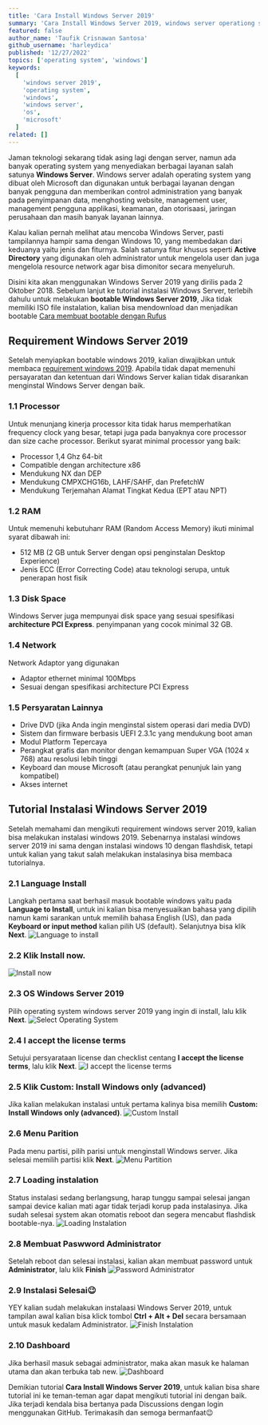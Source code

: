 ```yaml
---
title: 'Cara Install Windows Server 2019'
summary: 'Cara Install Windows Server 2019, windows server operationg server yang dirancang Microsoft seperti windows 10. Mau tau caranya? Ikuti tutorial ini sampai selesai😉'
featured: false
author_name: 'Taufik Crisnawan Santosa'
github_username: 'harleydica'
published: '12/27/2022'
topics: ['operating system', 'windows']
keywords:
  [
    'windows server 2019',
    'operating system',
    'windows',
    'windows server',
    'os',
    'microsoft'
  ]
related: []
---
```


Jaman teknologi sekarang tidak asing lagi dengan server, namun ada banyak operating system yang menyediakan berbagai layanan salah satunya **Windows Server**. Windows server adalah operating system yang dibuat oleh Microsoft dan digunakan untuk berbagai layanan dengan banyak pengguna dan memberikan control administration yang banyak pada penyimpanan data, menghosting website, management user, management pengguna applikasi, keamanan, dan otorisaasi, jaringan perusahaan dan masih banyak layanan lainnya.

Kalau kalian pernah melihat atau mencoba Windows Server, pasti tampilannya hampir sama dengan Windows 10, yang membedakan dari keduanya yaitu jenis dan fiturnya. Salah satunya fitur khusus seperti **Active Directory** yang digunakan oleh administrator untuk mengelola user dan juga mengelola resource network agar bisa dimonitor secara menyeluruh.

Disini kita akan menggunakan Windows Server 2019 yang dirilis pada 2 Oktober 2018. Sebelum lanjut ke tutorial instalasi Windows Server, terlebih dahulu untuk melakukan **bootable Windows Server 2019**, Jika tidak memiliki ISO file instalation, kalian bisa mendownload dan menjadikan bootable [Cara membuat bootable dengan Rufus](http://taufikcrisnawan.dev/blog/cara-membuat-bootable-flashdisk-menggunakan-rufus)

## Requirement Windows Server 2019

Setelah menyiapkan bootable windows 2019, kalian diwajibkan untuk membaca [requirement windows 2019](https://learn.microsoft.com/en-us/windows-server/get-started/hardware-requirements). Apabila tidak dapat memenuhi persayaratan dan ketentuan dari Windows Server kalian tidak disarankan menginstal Windows Server dengan baik.

### 1.1 Processor

Untuk menunjang kinerja processor kita tidak harus memperhatikan frequency clock yang besar, tetapi juga pada banyaknya core processor dan size cache processor. Berikut syarat minimal processor yang baik:
- Processor 1,4 Ghz 64-bit 
- Compatible dengan architecture x86
- Mendukung NX dan DEP
- Mendukung CMPXCHG16b, LAHF/SAHF, dan PrefetchW
- Mendukung Terjemahan Alamat Tingkat Kedua (EPT atau NPT)

### 1.2 RAM

Untuk memenuhi kebutuhanr RAM (Random Access Memory) ikuti minimal syarat dibawah ini:
- 512 MB (2 GB untuk Server dengan opsi penginstalan Desktop Experience)
- Jenis ECC (Error Correcting Code) atau teknologi serupa, untuk penerapan host fisik

### 1.3 Disk Space

Windows Server juga mempunyai disk space yang sesuai spesifikasi **architecture PCI Express**. penyimpanan yang cocok minimal 32 GB.

### 1.4 Network

Network Adaptor yang digunakan
- Adaptor ethernet minimal 100Mbps
- Sesuai dengan spesifikasi architecture PCI Express

### 1.5 Persyaratan Lainnya

- Drive DVD (jika Anda ingin menginstal sistem operasi dari media DVD)
- Sistem dan firmware berbasis UEFI 2.3.1c yang mendukung boot aman
- Modul Platform Tepercaya
- Perangkat grafis dan monitor dengan kemampuan Super VGA (1024 x 768) atau resolusi lebih tinggi
- Keyboard dan mouse Microsoft (atau perangkat penunjuk lain yang kompatibel)
- Akses internet

## Tutorial Instalasi Windows Server 2019

Setelah memahami dan mengikuti requirement windows server 2019, kalian bisa melakukan instalasi windows 2019.
Sebenarnya instalasi windows server 2019 ini sama dengan instalasi windows 10 dengan flashdisk, tetapi untuk kalian yang takut salah melakukan instalasinya bisa membaca tutorialnya.

### 2.1 Language Install

Langkah pertama saat berhasil masuk bootable windows yaitu pada **Language to Install**, untuk ini kalian bisa menyesuaikan bahasa yang dipilih namun kami sarankan untuk memilih bahasa English (US), dan pada **Keyboard or input method** kalian pilih US (default). Selanjutnya bisa klik **Next**.
![Language to install](https://ik.imagekit.io/taufik/blog/cara-install-windows-server-2019/tampilan-awal.png 'Language to install')
### 2.2 Klik **Install now**.
![Install now](https://ik.imagekit.io/taufik/blog/cara-install-windows-server-2019/tampilan-install-now.png 'Install now')

### 2.3 OS Windows Server 2019

Pilih operating system windows server 2019 yang ingin di install, lalu klik **Next**.
![Select Operating System ](https://ik.imagekit.io/taufik/blog/cara-install-windows-server-2019/tampilan-select-system.png 'Select Operating System')

### 2.4 I accept the license terms 

Setujui persyarataan license dan checklist centang **I accept the license terms**, lalu klik **Next**.
![I accept the license terms](https://ik.imagekit.io/taufik/blog/cara-install-windows-server-2019/tampilan-notices.png 'I accept the license terms')

### 2.5 Klik Custom: Install Windows only (advanced)

Jika kalian melakukan instalasi untuk pertama kalinya bisa memilih **Custom: Install Windows only (advanced)**.
![Custom Install](https://ik.imagekit.io/taufik/blog/cara-install-windows-server-2019/tampilan-pilih-installasi.png 'Custom Install')

### 2.6 Menu Parition

Pada menu partisi, pilih parisi untuk menginstall Windows server. Jika selesai memilih partisi klik **Next**.
![Menu Partition](https://ik.imagekit.io/taufik/blog/cara-install-windows-server-2019/tampilan-partisi.png 'Menu Partition')

### 2.7 Loading instalation

Status instalasi sedang berlangsung, harap tunggu sampai selesai jangan sampai device kalian mati agar tidak terjadi korup pada instalasinya. Jika sudah selesai system akan otomatis reboot dan segera mencabut flashdisk bootable-nya.
![Loading Instalation](https://ik.imagekit.io/taufik/blog/cara-install-windows-server-2019/tampilan-loading-install.png 'Loading Instalation')

### 2.8 Membuat Paswword Administrator

Setelah reboot dan selesai instalasi, kalian akan membuat password untuk **Administrator**, lalu klik **Finish**
![Password Administrator](https://ik.imagekit.io/taufik/blog/cara-install-windows-server-2019/tampilan-customize.png 'Password Administrator')

### 2.9 Instalasi Selesai😉

YEY kalian sudah melakukan instalaasi Windows Server 2019, untuk tampilan awal kalian bisa klick tombol **Ctrl + Alt + Del** secara bersamaan untuk masuk kedalam Administrator.
![Finish Instalation](https://ik.imagekit.io/taufik/blog/cara-install-windows-server-2019/tampilan-finish.png 'Finish Instalation')

### 2.10 Dashboard

Jika berhasil masuk sebagai administrator, maka akan masuk ke halaman utama dan akan terbuka tab new.
![Dashboard](https://ik.imagekit.io/taufik/blog/cara-install-windows-server-2019/tampilan-dashboard.png 'Dashboard')

Demikian tutorial **Cara Install Windows Server 2019**, untuk kalian bisa share tutorial ini ke teman-teman agar dapat mengikuti tutorial ini dengan baik. Jika terjadi kendala bisa bertanya pada Discussions dengan login menggunakan GitHub.
Terimakasih dan semoga bermanfaat😉








